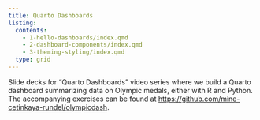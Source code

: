```yaml
---
title: Quarto Dashboards
listing:
  contents:
    - 1-hello-dashboards/index.qmd
    - 2-dashboard-components/index.qmd
    - 3-theming-styling/index.qmd
  type: grid
---
```


Slide decks for "Quarto Dashboards" video series where we build a Quarto dashboard summarizing data on Olympic medals, either with R and Python.
The accompanying exercises can be found at <https://github.com/mine-cetinkaya-rundel/olympicdash>.

<br>
